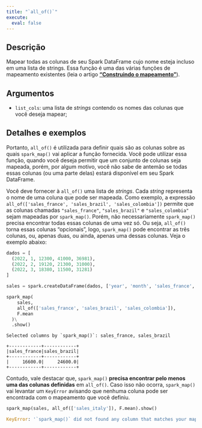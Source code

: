 ```yaml
---
title: "`all_of()`"
execute:
  eval: false
---
```


## Descrição

Mapear todas as colunas de seu Spark DataFrame cujo nome esteja incluso em uma lista de strings. Essa função é uma das várias funções de mapeamento existentes (leia o artigo [**"Construindo o mapeamento"**](https://github.com/pedropark99/spark_map/blob/main/doc/portuguese/artigos/construindo-mapeamento.md)). 

## Argumentos

- `list_cols`: uma lista de *strings* contendo os nomes das colunas que você deseja mapear; 

## Detalhes e exemplos

Portanto, `all_of()` é utilizada para definir quais são as colunas sobre as quais `spark_map()` vai aplicar a função fornecida. Você pode utilizar essa função, quando você deseja permitir que um conjunto de colunas seja mapeada, porém, por algum motivo, você não sabe de antemão se todas essas colunas (ou uma parte delas) estará disponível em seu Spark DataFrame. 

Você deve fornecer à `all_of()` uma lista de *strings*. Cada *string* representa o nome de uma coluna que pode ser mapeada. Como exemplo, a expressão `all_of(['sales_france', 'sales_brazil', 'sales_colombia'])` permite que as colunas chamadas `"sales_france"`, `"sales_brazil"` e `"sales_colombia"` sejam mapeadas por `spark_map()`. Porém, não necessariamente `spark_map()` precisa encontrar todas essas colunas de uma vez só. Ou seja, `all_of()` torna essas colunas "opcionais", logo, `spark_map()` pode encontrar as três colunas, ou, apenas duas, ou ainda, apenas uma dessas colunas. Veja o exemplo abaixo:

```python
dados = [
  (2022, 1, 12300, 41000, 36981),
  (2022, 2, 19120, 21300, 31000),
  (2022, 3, 18380, 11500, 31281)
]

sales = spark.createDataFrame(dados, ['year', 'month', 'sales_france', 'sales_brazil', 'sales_russia'])

spark_map(
    sales,
    all_of(['sales_france', 'sales_brazil', 'sales_colombia']), 
    F.mean
  )\
  .show()
```

```
Selected columns by `spark_map()`: sales_france, sales_brazil

+------------+------------+
|sales_france|sales_brazil|
+------------+------------+
|     16600.0|     24600.0|
+------------+------------+
```

Contudo, vale destacar que, `spark_map()` **precisa encontrar pelo menos uma das colunas definidas** em `all_of()`. Caso isso não ocorra, `spark_map()` vai levantar um `KeyError` avisando que nenhuma coluna pode ser encontrada com o mapeamento que você definiu.

```python
spark_map(sales, all_of(['sales_italy']), F.mean).show()
```

```python
KeyError: '`spark_map()` did not found any column that matches your mapping!'
```

